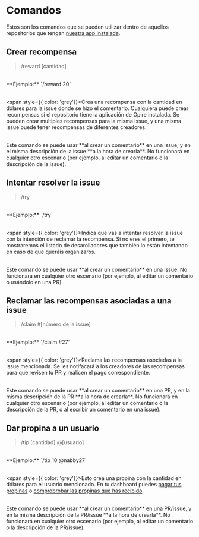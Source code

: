 # Comandos

Estos son los comandos que se pueden utilizar dentro de aquellos repositorios que tengan [nuestra app instalada](https://docs.opire.dev/overview/install-app).

## Crear recompensa

> /reward [cantidad]

<br/>
<span style={{ color: 'grey'}}>**Ejemplo:** `/reward 20`</span>
<br/><br/>

<span style={{ color: 'grey'}}>Crea una recompensa con la cantidad en dólares para la issue donde se hizo el comentario. Cualquiera puede crear recompensas si el repositorio tiene la aplicación de Opire instalada. Se pueden crear multiples recompensas para la misma issue, y una misma issue puede tener recompensas de diferentes creadores.</span>
<br/><br/>
<div style={{ color: 'grey', borderLeft: '2px solid #0EA7E1', padding: '1rem', backgroundColor: '#0EA7E10D', borderRadius: '0 8px 8px 0'}}>Este comando se puede usar **al crear un comentario** en una issue, y en el misma descripción de la issue **a la hora de crearla**. No funcionará en cualquier otro escenario (por ejemplo, al editar un comentario o la descripción de la issue).</div>

## Intentar resolver la issue

> /try

<br/>
<span style={{ color: 'grey'}}>**Ejemplo:** `/try`</span>
<br/><br/>

<span style={{ color: 'grey'}}>Indica que vas a intentar resolver la issue con la intención de reclamar la recompensa. Si no eres el primero, te mostraremos el listado de desarolladores que también lo están intentando en caso de que queráis organizaros.</span>
<br/><br/>
<div style={{ color: 'grey', borderLeft: '2px solid #0EA7E1', padding: '1rem', backgroundColor: '#0EA7E10D', borderRadius: '0 8px 8px 0'}}>Este comando se puede usar **al crear un comentario** en una issue. No funcionará en cualquier otro escenario (por ejemplo, al editar un comentario o usándolo en una PR).</div>


## Reclamar las recompensas asociadas a una issue

> /claim #[número de la issue]

<br/>
<span style={{ color: 'grey'}}>**Ejemplo:** `/claim #27`</span>
<br/><br/>

<span style={{ color: 'grey'}}>Reclama las recompensas asociadas a la issue mencionada. Se les notifacará a los creadores de las recompensas para que revisen tu PR y realicen el pago correspondiente.</span>
<br/><br/>
<div style={{ color: 'grey', borderLeft: '2px solid #0EA7E1', padding: '1rem', backgroundColor: '#0EA7E10D', borderRadius: '0 8px 8px 0'}}>Este comando se puede usar **al crear un comentario** en una PR, y en la misma descripción de la PR **a la hora de crearla**. No funcionará en cualquier otro escenario (por ejemplo, al editar un comentario o la descripción de la PR, o al escribir un comentario en una issue).</div>

## Dar propina a un usuario

> /tip [cantidad] @[usuario]

<br/>
<span style={{ color: 'grey'}}>**Ejemplo:** `/tip 10 @nabby27`</span>
<br/><br/>

<span style={{ color: 'grey'}}>Esto crea una propina con la cantidad en dólares para el usuario mencionado. En tu dashboard puedes [pagar tus propinas](https://app.opire.dev/dashboard/creator/tips) o [comprobrobar las propinas que has recibido](https://app.opire.dev/dashboard/programmer/tips).</span>
<br/><br/>
<div style={{ color: 'grey', borderLeft: '2px solid #0EA7E1', padding: '1rem', backgroundColor: '#0EA7E10D', borderRadius: '0 8px 8px 0'}}>Este comando se puede usar **al crear un comentario** en una PR/issue, y en la misma descripción de la PR/issue **a la hora de crearla**. No funcionará en cualquier otro escenario (por ejemplo, al editar un comentario o la descripción de la PR/issue).</div>
